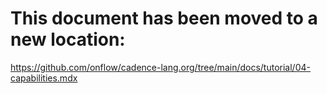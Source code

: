 # This document has been moved to a new location:

https://github.com/onflow/cadence-lang.org/tree/main/docs/tutorial/04-capabilities.mdx
